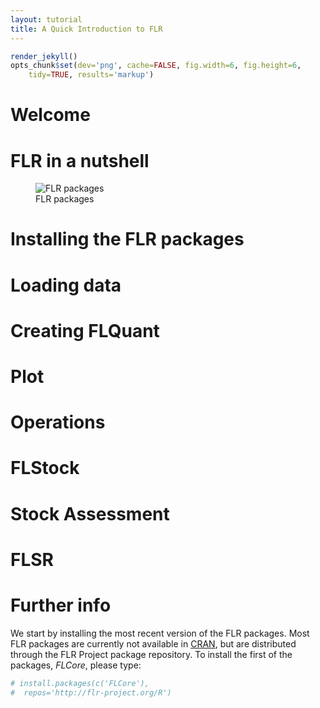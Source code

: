 ```yaml
---
layout: tutorial
title: A Quick Introduction to FLR
---
```


```r
render_jekyll()
opts_chunk$set(dev='png', cache=FALSE, fig.width=6, fig.height=6,
	tidy=TRUE, results='markup')
```

# Welcome

# FLR in a nutshell


![FLR packages](diagrams/flr_pkgs/flr_pkgs.png) 

# Installing the FLR packages

# Loading data

# Creating FLQuant

# Plot

# Operations

# FLStock

# Stock Assessment

# FLSR

# Further info


We start by installing the most recent version of the FLR packages. Most FLR packages are currently not available in [CRAN](http://cran.r-project.org), but are distributed through the FLR Project package repository. To install the first of the packages, *FLCore*, please type:

```r
# install.packages(c('FLCore'),
#  repos='http://flr-project.org/R')
```

